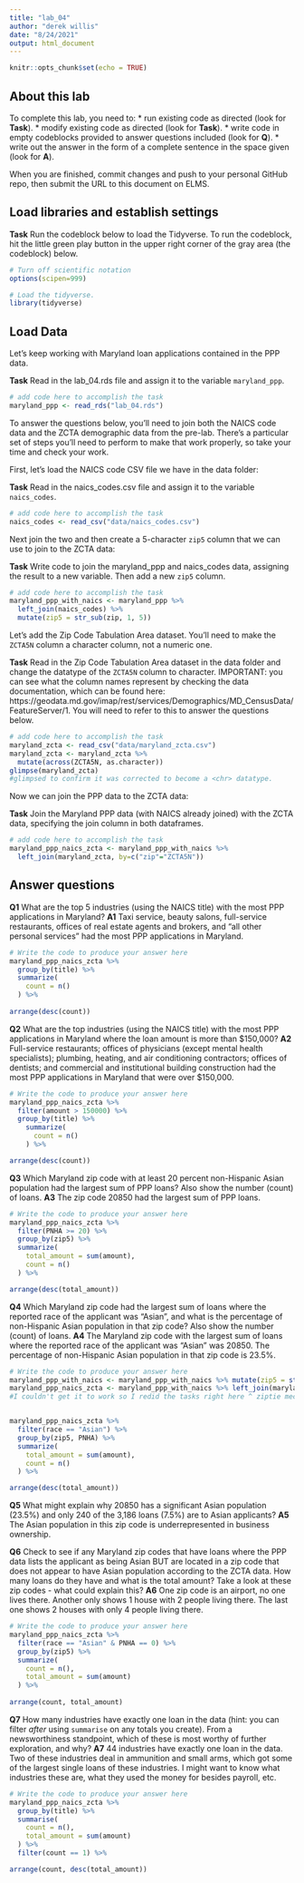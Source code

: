 ```yaml
---
title: "lab_04"
author: "derek willis"
date: "8/24/2021"
output: html_document
---
```


```r
knitr::opts_chunk$set(echo = TRUE)
```

## About this lab

To complete this lab, you need to:
* run existing code as directed (look for **Task**).
* modify existing code as directed (look for **Task**).
* write code in empty codeblocks provided to answer questions included (look for **Q**).
* write out the answer in the form of a complete sentence in the space given (look for **A**).

When you are finished, commit changes and push to your personal GitHub repo, then submit the URL to this document on ELMS.

## Load libraries and establish settings

**Task** Run the codeblock below to load the Tidyverse. To run the codeblock, hit the little green play button in the upper right corner of the gray area (the codeblock) below.

```r
# Turn off scientific notation
options(scipen=999)

# Load the tidyverse.
library(tidyverse)
```

## Load Data

Let's keep working with Maryland loan applications contained in the PPP data.

**Task** Read in the lab_04.rds file and assign it to the variable `maryland_ppp`.

```r
# add code here to accomplish the task
maryland_ppp <- read_rds("lab_04.rds")
```

To answer the questions below, you'll need to join both the NAICS code data and the ZCTA demographic data from the pre-lab. There's a particular set of steps you'll need to perform to make that work properly, so take your time and check your work.

First, let's load the NAICS code CSV file we have in the data folder:

**Task** Read in the naics_codes.csv file and assign it to the variable `naics_codes`.

```r
# add code here to accomplish the task
naics_codes <- read_csv("data/naics_codes.csv")
```

Next join the two and then create a 5-character `zip5` column that we can use to join to the ZCTA data:

**Task** Write code to join the maryland_ppp and naics_codes data, assigning the result to a new variable. Then add a new `zip5` column.

```r
# add code here to accomplish the task
maryland_ppp_with_naics <- maryland_ppp %>%
  left_join(naics_codes) %>% 
  mutate(zip5 = str_sub(zip, 1, 5))

```

Let's add the Zip Code Tabulation Area dataset. You'll need to make the `ZCTA5N` column a character column, not a numeric one.

**Task** Read in the Zip Code Tabulation Area dataset in the data folder and change the datatype of the `ZCTA5N` column to character. IMPORTANT: you can see what the column names represent by checking the data documentation, which can be found here: https://geodata.md.gov/imap/rest/services/Demographics/MD_CensusData/FeatureServer/1. You will need to refer to this to answer the questions below.

```r
# add code here to accomplish the task
maryland_zcta <- read_csv("data/maryland_zcta.csv")
maryland_zcta <- maryland_zcta %>% 
  mutate(across(ZCTA5N, as.character))
glimpse(maryland_zcta)
#glimpsed to confirm it was corrected to become a <chr> datatype.


```

Now we can join the PPP data to the ZCTA data:

**Task** Join the Maryland PPP data (with NAICS already joined) with the ZCTA data, specifying the join column in both dataframes.

```r
# add code here to accomplish the task
maryland_ppp_naics_zcta <- maryland_ppp_with_naics %>%
  left_join(maryland_zcta, by=c("zip"="ZCTA5N"))
```

## Answer questions

**Q1** What are the top 5 industries (using the NAICS title) with the most PPP applications in Maryland?
**A1** Taxi service, beauty salons, full-service restaurants, offices of real estate agents and brokers,  and "all other personal services" had the most PPP applications in Maryland.

```r
# Write the code to produce your answer here
maryland_ppp_naics_zcta %>% 
  group_by(title) %>% 
  summarize(
    count = n()
  ) %>% 
  
arrange(desc(count))
```

**Q2** What are the top industries (using the NAICS title) with the most PPP applications in Maryland where the loan amount is more than $150,000?
**A2** Full-service restaurants; offices of physicians (except mental health specialists); plumbing, heating, and air conditioning contractors; offices of dentists; and commercial and institutional building construction had the most PPP applications in Maryland that were over $150,000.

```r
# Write the code to produce your answer here
maryland_ppp_naics_zcta %>% 
  filter(amount > 150000) %>% 
  group_by(title) %>% 
    summarize(
      count = n()
    ) %>% 

arrange(desc(count))

```

**Q3** Which Maryland zip code with at least 20 percent non-Hispanic Asian population had the largest sum of PPP loans? Also show the number (count) of loans.
**A3** The zip code 20850 had the largest sum of PPP loans.

```r
# Write the code to produce your answer here
maryland_ppp_naics_zcta %>% 
  filter(PNHA >= 20) %>% 
  group_by(zip5) %>% 
  summarize(
    total_amount = sum(amount),
    count = n()
  ) %>% 

arrange(desc(total_amount))

```

**Q4** Which Maryland zip code had the largest sum of loans where the reported race of the applicant was "Asian", and what is the percentage of non-Hispanic Asian population in that zip code? Also show the number (count) of loans.
**A4** The Maryland zip code with the largest sum of loans where the reported race of the applicant was "Asian" was 20850. The percentage of non-Hispanic Asian population in that zip code is 23.5%.

```r
# Write the code to produce your answer here
maryland_ppp_with_naics <- maryland_ppp_with_naics %>% mutate(zip5 = str_sub(zip, 1, 5))
maryland_ppp_naics_zcta <- maryland_ppp_with_naics %>% left_join(maryland_zcta, by=c("zip5"="ZCTA5N"))
#I couldn't get it to work so I redid the tasks right here ^ ziptie mechanics :)


maryland_ppp_naics_zcta %>% 
  filter(race == "Asian") %>% 
  group_by(zip5, PNHA) %>% 
  summarize(
    total_amount = sum(amount),
    count = n()
  ) %>% 

arrange(desc(total_amount))

```

**Q5** What might explain why 20850 has a significant Asian population (23.5%) and only 240 of the 3,186 loans (7.5%) are to Asian applicants?
**A5** The Asian population in this zip code is underrepresented in business ownership.


**Q6** Check to see if any Maryland zip codes that have loans where the PPP data lists the applicant as being Asian BUT are located in a zip code that does not appear to have Asian population according to the ZCTA data. How many loans do they have and what is the total amount? Take a look at these zip codes - what could explain this?
**A6** One zip code is an airport, no one lives there. Another only shows 1 house with 2 people living there. The last one shows 2 houses with only 4 people living there.

```r
# Write the code to produce your answer here
maryland_ppp_naics_zcta %>% 
  filter(race == "Asian" & PNHA == 0) %>% 
  group_by(zip5) %>% 
  summarize(
    count = n(),
    total_amount = sum(amount)
  ) %>% 
  
arrange(count, total_amount)

```

**Q7** How many industries have exactly one loan in the data (hint: you can filter _after_ using `summarise` on any totals you create). From a newsworthiness standpoint, which of these is most worthy of further exploration, and why?
**A7** 44 industries have exactly one loan in the data. Two of these industries deal in ammunition and small arms, which got some of the largest single loans of these industries. I might want to know what industries these are, what they used the money for besides payroll, etc.

```r
# Write the code to produce your answer here
maryland_ppp_naics_zcta %>% 
  group_by(title) %>% 
  summarise(
    count = n(),
    total_amount = sum(amount)
  ) %>% 
  filter(count == 1) %>% 

arrange(count, desc(total_amount))

```
